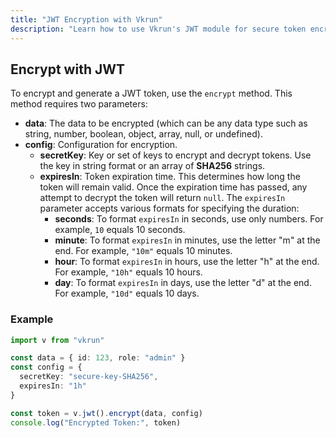 ```yaml
---
title: "JWT Encryption with Vkrun"
description: "Learn how to use Vkrun's JWT module for secure token encryption."
---
```


## Encrypt with JWT

To encrypt and generate a JWT token, use the `encrypt` method. This method requires two parameters:

- **data**: The data to be encrypted (which can be any data type such as string, number, boolean, object, array, null, or undefined).
- **config**: Configuration for encryption.
  - **secretKey**: Key or set of keys to encrypt and decrypt tokens. Use the key in string format or an array of **SHA256** strings.
  - **expiresIn**: Token expiration time. This determines how long the token will remain valid. Once the expiration time has passed, any attempt to decrypt the token will return `null`. The `expiresIn` parameter accepts various formats for specifying the duration:
    - **seconds**: To format `expiresIn` in seconds, use only numbers. For example, `10` equals 10 seconds.
    - **minute**: To format `expiresIn` in minutes, use the letter "m" at the end. For example, `"10m"` equals 10 minutes.
    - **hour**: To format `expiresIn` in hours, use the letter "h" at the end. For example, `"10h"` equals 10 hours.
    - **day**: To format `expiresIn` in days, use the letter "d" at the end. For example, `"10d"` equals 10 days.

### Example

```ts
import v from "vkrun"

const data = { id: 123, role: "admin" }
const config = {
  secretKey: "secure-key-SHA256",
  expiresIn: "1h"
}

const token = v.jwt().encrypt(data, config)
console.log("Encrypted Token:", token)
```
